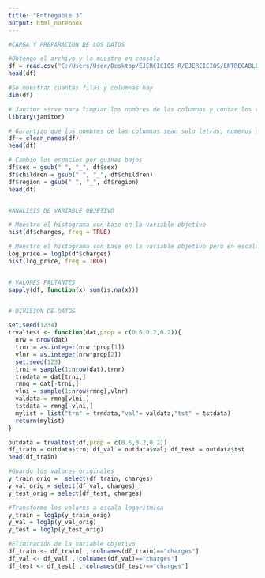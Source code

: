 ---
title: "Entregable 3"
output: html_notebook
---


```{r}
#CARGA Y PREPARACION DE LOS DATOS

#Obtengo el archivo y lo muestro en consola
df = read.csv("C:/Users/User/Desktop/EJERCICIOS R/EJERCICIOS/ENTREGABLE 3/insurance2.csv", sep=",", header = TRUE)
head(df)

#Se muestran cuantas filas y columnas hay
dim(df)

# Janitor sirve para limpiar los nombres de las columnas y contar los valores faltantes en ella
library(janitor) 

# Garantizo que los nombres de las columnas sean solo letras, numeros o guiones bajos
df = clean_names(df)
head(df)

# Cambio los espacios por guines bajos
df$sex = gsub(" ", "_", df$sex)
df$children = gsub(" ", "_", df$children)
df$region = gsub(" ", "_", df$region)
head(df)


#ANALISIS DE VARIABLE OBJETIVO

# Muestro el histograma con base en la variable objetivo
hist(df$charges, freq = TRUE)

# Muestro el histograma con base en la variable objetivo pero en escala logaritmica
log_price = log1p(df$charges)
hist(log_price, freq = TRUE)


# VALORES FALTANTES
sapply(df, function(x) sum(is.na(x)))


# DIVISIÓN DE DATOS

set.seed(1234)
trvaltest <- function(dat,prop = c(0.6,0.2,0.2)){
  nrw = nrow(dat)
  trnr = as.integer(nrw *prop[1])
  vlnr = as.integer(nrw*prop[2])
  set.seed(123)
  trni = sample(1:nrow(dat),trnr)
  trndata = dat[trni,]
  rmng = dat[-trni,]
  vlni = sample(1:nrow(rmng),vlnr)
  valdata = rmng[vlni,]
  tstdata = rmng[-vlni,]
  mylist = list("trn" = trndata,"val"= valdata,"tst" = tstdata)
  return(mylist)
}

outdata = trvaltest(df,prop = c(0.6,0.2,0.2))
df_train = outdata$trn; df_val = outdata$val; df_test = outdata$tst
head(df_train)

#Guardo los valores originales
y_train_orig =  select(df_train, charges)
y_val_orig = select(df_val, charges)
y_test_orig = select(df_test, charges)

#Transformo los valores a escala logaritmica
y_train = log1p(y_train_orig)
y_val = log1p(y_val_orig)
y_test = log1p(y_test_orig)

#Eliminación de la variable objetivo
df_train <- df_train[ ,!colnames(df_train)=="charges"]
df_val <- df_val[ ,!colnames(df_val)=="charges"]
df_test <- df_test[ ,!colnames(df_test)=="charges"]
```


